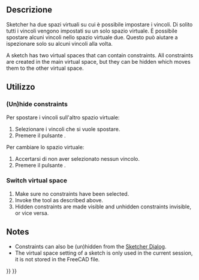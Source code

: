 <languages/>

<div class="mw-translate-fuzzy">
{{Docnav/it|[[Sketcher_BSplineDecreaseKnotMultiplicity/it|Diminuisci molteplicità]]|[[Sketcher_Preferences/it|Preferenze]]|IconL=Sketcher_BSplineDecreaseKnotMultiplicity.svg|IconC=Workbench_Sketcher.svg|IconR=Std_DlgParameter.svg}}
</div>

<div class="mw-translate-fuzzy">
{{GuiCommand/it
|Name=Sketcher Switch virtual space
|Name/it=Cambia spazio virtuale
|Icon=Sketcher SwitchVirtualSpace.svg
|MenuLocation=Sketch → Spazio virtuale dello Sketcher → Cambia spazio virtuale
|Workbenches=[[Sketcher Workbench/it|Sketcher]]
|Version=0.17
}}
</div>

<span id="Description"></span>
==Descrizione==

<div class="mw-translate-fuzzy">
Sketcher ha due spazi virtuali su cui è possibile impostare i vincoli. Di solito tutti i vincoli vengono impostati su un solo spazio virtuale. È possibile spostare alcuni vincoli nello spazio virtuale due. Questo può aiutare a ispezionare solo su alcuni vincoli alla volta.
</div>

A sketch has two virtual spaces that can contain constraints. All constraints are created in the main virtual space, but they can be hidden which moves them to the other virtual space.

<span id="Usage"></span>
==Utilizzo==

===(Un)hide constraints===

<div class="mw-translate-fuzzy">
Per spostare i vincoli sull'altro spazio virtuale:
#Selezionare i vincoli che si vuole spostare.
#Premere il pulsante {{KEY|[[Image:Sketcher SwitchVirtualSpace.svg|32px]] Cambia spazio virtuale}}.
Per cambiare lo spazio virtuale:
#Accertarsi di non aver selezionato nessun vincolo.
#Premere il pulsante {{KEY|[[Image:Sketcher SwitchVirtualSpace.svg|32px]] Cambia spazio virtuale}}.
</div>

===Switch virtual space===

# Make sure no constraints have been selected.
# Invoke the tool as described above.
# Hidden constraints are made visible and unhidden constraints invisible, or vice versa.

==Notes==

* Constraints can also be (un)hidden from the [[Sketcher_Dialog#Constraints|Sketcher Dialog]].
* The virtual space setting of a sketch is only used in the current session, it is not stored in the FreeCAD file.


<div class="mw-translate-fuzzy">
{{Docnav/it|[[Sketcher_BSplineDecreaseKnotMultiplicity/it|Diminuisci molteplicità]]|[[Sketcher_Preferences/it|Preferenze]]|IconL=Sketcher_BSplineDecreaseKnotMultiplicity.svg|IconC=Workbench_Sketcher.svg|IconR=Std_DlgParameter.svg}}
</div>

{{Sketcher_Tools_navi{{#translation:}}}}
{{Userdocnavi{{#translation:}}}}